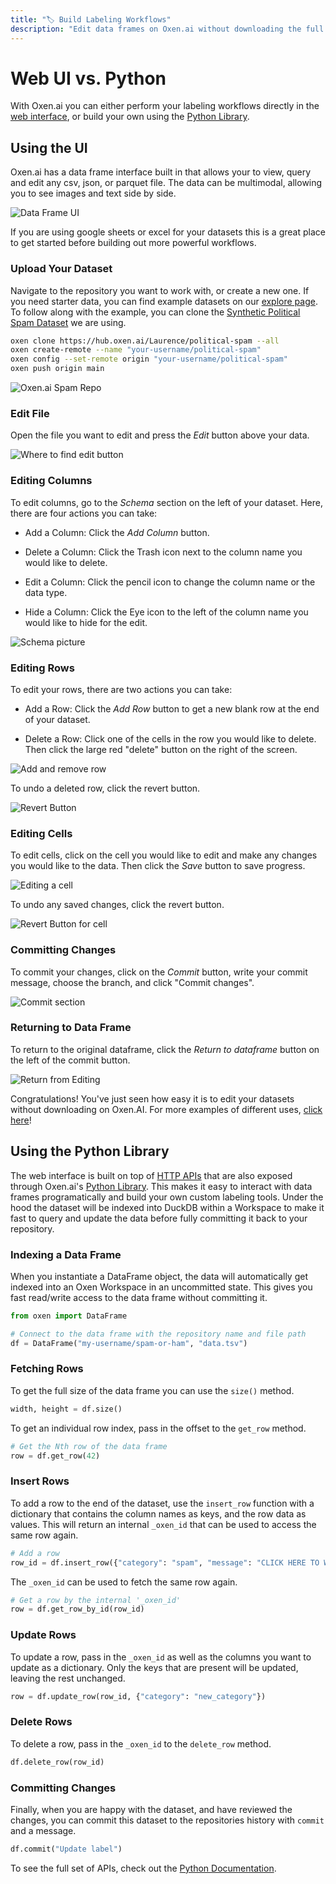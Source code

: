 ```yaml
---
title: "🏷️ Build Labeling Workflows"
description: "Edit data frames on Oxen.ai without downloading the full dataset."
---
```


# Web UI vs. Python

With Oxen.ai you can either perform your labeling workflows directly in the [web interface](https://oxen.ai), or build your own using the [Python Library](/features/labeling_data#using-the-python-library).

## Using the UI

Oxen.ai has a data frame interface built in that allows your to view, query and edit any csv, json, or parquet file. The data can be multimodal, allowing you to see images and text side by side.

![Data Frame UI](/images/image-net-example.png)

If you are using google sheets or excel for your datasets this is a great place to get started before building out more powerful workflows.

### Upload Your Dataset

Navigate to the repository you want to work with, or create a new one. If you need starter data, you can find example datasets on our [explore page](https://www.oxen.ai/explore). To follow along with the example, you can clone the [Synthetic Political Spam Dataset](https://www.oxen.ai/Laurence/political-spam) we are using.

```bash
oxen clone https://hub.oxen.ai/Laurence/political-spam --all
oxen create-remote --name "your-username/political-spam"
oxen config --set-remote origin "your-username/political-spam"
oxen push origin main
```

<img alt="Oxen.ai Spam Repo" classname="block" src="/images/spam_dataset.png" />

### Edit File

Open the file you want to edit and press the *Edit* button above your data.

<img alt="Where to find edit button" classname="block" src="/images/edit_button.png" />

### Editing Columns

To edit columns, go to the *Schema* section on the left of your dataset. Here, there are four actions you can take:

* Add a Column: Click the *Add Column* button.

* Delete a Column: Click the Trash icon next to the column name you would like to delete.

* Edit a Column: Click the pencil icon to change the column name or the data type.

* Hide a Column: Click the Eye icon to the left of the column name you would like to hide for the edit.

<img alt="Schema picture" classname="block" src="/images/columns_edit.png" />

### Editing Rows

To edit your rows, there are two actions you can take:

* Add a Row: Click the *Add Row* button to get a new blank row at the end of your dataset.

* Delete a Row: Click one of the cells in the row you would like to delete. Then click the large red "delete" button on the right of the screen.

<img alt="Add and remove row" classname="block" src="/images/add_row.png" />

To undo a deleted row, click the revert button.

<img alt="Revert Button" classname="block" src="/images/revert_button.png" />

### Editing Cells

To edit cells, click on the cell you would like to edit and make any changes you would like to the data. Then click the *Save* button to save progress.

<img alt="Editing a cell" classname="block" src="/images/edit_cell.png" />

To undo any saved changes, click the revert button.

<img alt="Revert Button for cell" classname="block" src="/images/revert_cell_changes.png" />

### Committing Changes

To commit your changes, click on the *Commit* button, write your commit message, choose the branch, and click "Commit changes".

<img alt="Commit section" classname="block" src="/images/commit_ed.png" />

### Returning to Data Frame

To return to the original dataframe, click the *Return to dataframe* button on the left of the commit button.

<img alt="Return from Editing" classname="block" src="/images/return_from_edf.png" />

Congratulations! You've just seen how easy it is to edit your datasets without downloading on Oxen.AI. For more examples of different uses, [click here](/use-cases/sentiment-analysis)!

## Using the Python Library

The web interface is built on top of [HTTP APIs](/http-api/data_frames) that are also exposed through Oxen.ai's [Python Library](/python-api/data_frame). This makes it easy to interact with data frames programatically and build your own custom labeling tools. Under the hood the dataset will be indexed into DuckDB within a Workspace to make it fast to query and update the data before fully committing it back to your repository.

### Indexing a Data Frame

When you instantiate a DataFrame object, the data will automatically get indexed into an Oxen Workspace in an uncommitted state. This gives you fast read/write access to the data frame without committing it.

```python
from oxen import DataFrame

# Connect to the data frame with the repository name and file path
df = DataFrame("my-username/spam-or-ham", "data.tsv")
```

### Fetching Rows

To get the full size of the data frame you can use the `size()` method.

```python
width, height = df.size()
```

To get an individual row index, pass in the offset to the `get_row` method.

```python
# Get the Nth row of the data frame
row = df.get_row(42)
```

### Insert Rows

To add a row to the end of the dataset, use the `insert_row` function with a dictionary that contains the column names as keys, and the row data as values. This will return an internal `_oxen_id` that can be used to access the same row again.

```python
# Add a row
row_id = df.insert_row({"category": "spam", "message": "CLICK HERE TO WIN INSTANTLY."})
```

The `_oxen_id` can be used to fetch the same row again.

```python
# Get a row by the internal '_oxen_id'
row = df.get_row_by_id(row_id)
```

### Update Rows

To update a row, pass in the `_oxen_id` as well as the columns you want to update as a dictionary. Only the keys that are present will be updated, leaving the rest unchanged.

```python
row = df.update_row(row_id, {"category": "new_category"})
```

### Delete Rows

To delete a row, pass in the `_oxen_id` to the `delete_row` method.

```python
df.delete_row(row_id)
```

### Committing Changes

Finally, when you are happy with the dataset, and have reviewed the changes, you can commit this dataset to the repositories history with `commit` and a message.

```python
df.commit("Update label")
```

To see the full set of APIs, check out the [Python Documentation](/python-api/data_frame).